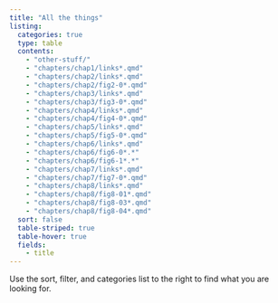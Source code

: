 ```yaml
---
title: "All the things"
listing:
  categories: true
  type: table
  contents: 
    - "other-stuff/"
    - "chapters/chap1/links*.qmd"
    - "chapters/chap2/links*.qmd"
    - "chapters/chap2/fig2-0*.qmd"
    - "chapters/chap3/links*.qmd"
    - "chapters/chap3/fig3-0*.qmd"
    - "chapters/chap4/links*.qmd"
    - "chapters/chap4/fig4-0*.qmd"
    - "chapters/chap5/links*.qmd"
    - "chapters/chap5/fig5-0*.qmd"
    - "chapters/chap6/links*.qmd"
    - "chapters/chap6/fig6-0*.*"
    - "chapters/chap6/fig6-1*.*"
    - "chapters/chap7/links*.qmd"
    - "chapters/chap7/fig7-0*.qmd"
    - "chapters/chap8/links*.qmd"
    - "chapters/chap8/fig8-01*.qmd"
    - "chapters/chap8/fig8-03*.qmd"
    - "chapters/chap8/fig8-04*.qmd"
  sort: false
  table-striped: true
  table-hover: true
  fields: 
    - title
---
```


Use the sort, filter, and categories list to the right to find what you are looking for.